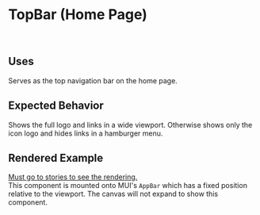
# TopBar (Home Page)

<br />

## Uses

Serves as the top navigation bar on the home page. <br />

## Expected Behavior

Shows the full logo and links in a wide viewport. Otherwise shows only the icon logo and hides links in a hamburger menu.

## Rendered Example

[Must go to stories to see the rendering.](layouts-main-layout-top-bar--alpha) <br />
This component is mounted onto MUI's `AppBar` which has a fixed position relative to the viewport. 
The canvas will not expand to show this component.
